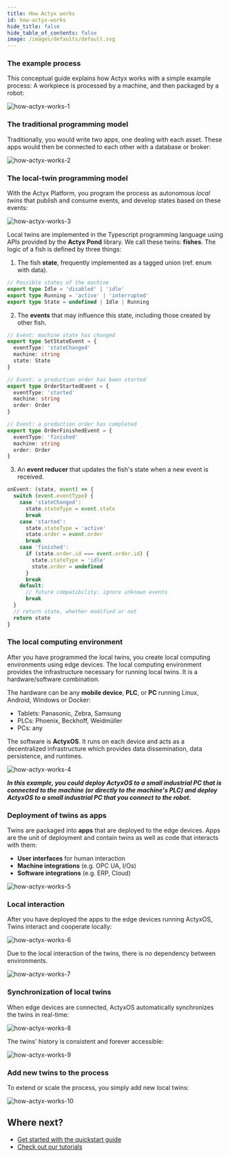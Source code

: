 ```yaml
---
title: How Actyx works
id: how-actyx-works
hide_title: false
hide_table_of_contents: false
image: /images/defaults/default.svg
---
```


### The example process

This conceptual guide explains how Actyx works with a simple example process: A workpiece is processed by a machine, and then packaged by a robot:

![how-actyx-works-1](/images/conceptual/how-actyx-works/how-actyx-works-1.png)

### The traditional programming model

Traditionally, you would write two apps, one dealing with each asset. These apps would then be connected to each other with a database or broker:

![how-actyx-works-2](/images/conceptual/how-actyx-works/how-actyx-works-2.png)

### The local-twin programming model

With the Actyx Platform, you program the process as autonomous _local twins_ that publish and consume events, and develop states based on these events:

![how-actyx-works-3](/images/conceptual/how-actyx-works/how-actyx-works-3.png)

Local twins are implemented in the Typescript programming language using APIs provided by the **Actyx Pond** library.
We call these twins: **fishes**. The logic of a fish is defined by three things:

1. The fish **state**, frequently implemented as a tagged union (ref. enum with data).

<!-- prettier-ignore -->
  ```ts
  // Possible states of the machine
  export type Idle = 'disabled' | 'idle'
  export type Running = 'active' | 'interrupted'
  export type State = undefined | Idle | Running
  ```

<!-- markdownlint-disable -->

2. The **events** that may influence this state, including those created by other fish.

<!-- markdownlint-restore -->

<!-- prettier-ignore -->
  ```ts
  // Event: machine state has changed
  export type SetStateEvent = {
    eventType: 'stateChanged'
    machine: string
    state: State
  }

  // Event: a production order has been started
  export type OrderStartedEvent = {
    eventType: 'started'
    machine: string
    order: Order
  }

  // Event: a production order has completed
  export type OrderFinishedEvent = {
    eventType: 'finished'
    machine: string
    order: Order
  }
  ```

<!-- markdownlint-disable -->

3. An **event reducer** that updates the fish's state when a new event is received.

<!-- markdownlint-restore -->

<!-- prettier-ignore -->
  ```ts
  onEvent: (state, event) => {
    switch (event.eventType) {
      case 'stateChanged':
        state.stateType = event.state
        break
      case 'started':
        state.stateType = 'active'
        state.order = event.order
        break
      case 'finished':
        if (state.order.id === event.order.id) {
          state.stateType = 'idle'
          state.order = undefined
        }
        break
      default:
        // future compatibility: ignore unknown events
        break
    }
    // return state, whether modified or not
    return state
  }
  ```

### The local computing environment

After you have programmed the local twins, you create local computing environments using edge devices. The local computing environment provides the infrastructure necessary for running local twins. It is a hardware/software combination.

The hardware can be any **mobile device**, **PLC**, or **PC** running Linux, Android, Windows or Docker:

- Tablets: Panasonic, Zebra, Samsung
- PLCs: Phoenix, Beckhoff, Weidmüller
- PCs: any

The software is **ActyxOS**. It runs on each device and acts as a decentralized infrastructure which provides data dissemination, data persistence, and runtimes.

![how-actyx-works-4](/images/conceptual/how-actyx-works/how-actyx-works-4.png)

_**In this example, you could deploy ActyxOS to a small industrial PC that is connected to the machine (or directly to the machine's PLC) and deploy ActyxOS to a small industrial PC that you connect to the robot.**_

### Deployment of twins as apps

Twins are packaged into **apps** that are deployed to the edge devices. Apps are the unit of deployment and contain twins as well as code that interacts with them:

- **User interfaces** for human interaction
- **Machine integrations** (e.g. OPC UA, I/Os)
- **Software integrations** (e.g. ERP, Cloud)

![how-actyx-works-5](/images/conceptual/how-actyx-works/how-actyx-works-5.png)

### Local interaction

After you have deployed the apps to the edge devices running ActyxOS, Twins interact and cooperate locally:

![how-actyx-works-6](/images/conceptual/how-actyx-works/how-actyx-works-6.png)

Due to the local interaction of the twins, there is no dependency between environments.

![how-actyx-works-7](/images/conceptual/how-actyx-works/how-actyx-works-7.png)

### Synchronization of local twins

When edge devices are connected, ActyxOS automatically synchronizes the twins in real-time:

![how-actyx-works-8](/images/conceptual/how-actyx-works/how-actyx-works-8.png)

The twins' history is consistent and forever accessible:

![how-actyx-works-9](/images/conceptual/how-actyx-works/how-actyx-works-9.png)

### Add new twins to the process

To extend or scale the process, you simply add new local twins:

![how-actyx-works-10](/images/conceptual/how-actyx-works/how-actyx-works-10.png)

## Where next?

- [Get started with the quickstart guide](../tutorials/quickstart)
- [Check out our tutorials](../tutorials/overview)


<NPS />
